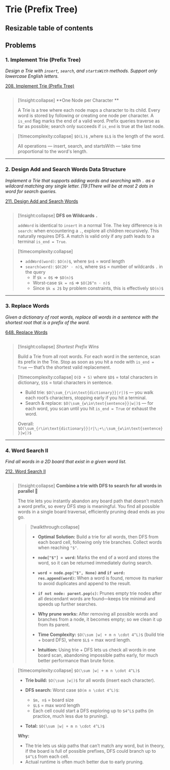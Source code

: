# Trie (Prefix Tree)

## Resizable table of contents

## Problems


### 1. Implement Trie (Prefix Tree)

*Design a Trie with `insert`, `search`, and `startsWith` methods. Support only lowercase English letters.*

[208. Implement Trie (Prefix Tree)](https://leetcode.com/problems/implement-trie-prefix-tree/)

```python file=backend/algorithms/trie.py#class:Trie
```

> [!insight:collapse] **One Node per Character **
>
> A Trie is a tree where each node maps a character to its child. Every word is stored by following or creating one node per character. A `is_end` flag marks the end of a valid word. Prefix queries traverse as far as possible; search only succeeds if `is_end` is true at the last node.

> [!timecomplexity:collapse] `$O(L)$` ,where `$L$` is the length of the word. 
>
> All operations — insert, search, and startsWith — take time proportional to the word's length.


---

### 2. Design Add and Search Words Data Structure

*Implement a Trie that supports adding words and searching with `.` as a wildcard matching any single letter.*
*[19:]There will be at most 2 dots in word for search queries.*

[211. Design Add and Search Words](https://leetcode.com/problems/design-add-and-search-words-data-structure/)

```python file=backend/algorithms/trie.py#class:WordDictionary
```

> [!insight:collapse] **DFS on Wildcards `.`**
>
> `addWord` is identical to `insert` in a normal Trie. The key difference is in `search`: when encountering a `.`, explore all children recursively. This naturally requires DFS. A match is valid only if any path leads to a terminal `is_end = True`.

> [!timecomplexity:collapse]
>
> * `addWord(word)`: `$O(n)$`, where `$n$` = word length
> * `search(word)`: `$O(26ᵏ · n)$`, where `$k$` = number of wildcards `.` in the query
>    * If `$k = 0$` ⇒ `$O(n)$`
>    * Worst‐case `$k = n$` ⇒ `$O(26^n · n)$`
>    * Since `$k ≤ 2$` by problem constraints, this is effectively `$O(n)$`

---

### 3. Replace Words

*Given a dictionary of root words, replace all words in a sentence with the shortest root that is a prefix of the word.*

[648. Replace Words](https://leetcode.com/problems/replace-words/)

```python file=backend/algorithms/trie.py#func:replaceWords
```

> [!insight:collapse] *Shortest Prefix Wins*
>
> Build a Trie from all root words. For each word in the sentence, scan its prefix in the Trie. Stop as soon as you hit a node with `is_end = True` — that’s the shortest valid replacement.

> \[!timecomplexity\:collapse] `O(D + S)` where `$D$` = total characters in dictionary, `$S$` = total characters in sentence.
>
> * Build trie: `$O(\sum_{r\in\text{dictionary}}|r|)$` — you walk each root’s characters, stopping early if you hit a terminal.
> * Search & replace: `$O(\sum_{w\in\text{sentence}}|w|)$` — for each word, you scan until you hit `is_end = True` or exhaust the word.
>
> Overall: `$O(\sum_{r\in\text{dictionary}}|r|\;+\;\sum_{w\in\text{sentence}}|w|)$`

---

### 4. Word Search II

*Find all words in a 2D board that exist in a given word list.*

[212. Word Search II](https://leetcode.com/problems/word-search-ii/)

```python file=backend/algorithms/trie.py#func:findWords
```

> [!insight:collapse] **Combine a trie with DFS to search for all words in parallel 🚀**
>
> The trie lets you instantly abandon any board path that doesn't match a word prefix, so every DFS step is meaningful. You find all possible words in a single board traversal, efficiently pruning dead ends as you go.
> 
> > [!walkthrough:collapse]
> >
> > * **Optimal Solution:** Build a trie for all words, then DFS from each board cell, following only trie branches. Collect words when reaching `"$"`.
> > 
> > * **`node["$"] = word`:** Marks the end of a word and stores the word, so it can be returned immediately during search.
> >
> > * **`word = node.pop("$", None)` and `if word: res.append(word)`:** When a word is found, remove its marker to avoid duplicates and append to the result.
> >
> > * **`if not node: parent.pop(c)`:** Prunes empty trie nodes after all descendant words are found—keeps trie minimal and speeds up further searches.
> >
> > * **Why prune works:** After removing all possible words and branches from a node, it becomes empty; so we clean it up from its parent.
> >
> > * **Time Complexity:** `$O(\sum |w| + m n \cdot 4^L)$` (build trie + board DFS), where `$L$` = max word length.
> >
> >* **Intuition:** Using trie + DFS lets us check all words in one board scan, abandoning impossible paths early, for much better performance than brute force.




> [!timecomplexity\:collapse]   `$O(\sum |w| + m n \cdot 4^L)$`
> 
> * **Trie build:** `$O(\sum |w|)$` for all words (insert each character).
> * **DFS search:** Worst case `$O(m n \cdot 4^L)$`:
> 
>   * `$m, n$` = board size
>   * `$L$` = max word length
>   * Each cell could start a DFS exploring up to `$4^L$` paths (in practice, much less due to pruning).
> * **Total:**
>   `$O(\sum |w| + m n \cdot 4^L)$`
> 
> **Why:**
> 
> * The trie lets us skip paths that can’t match any word, but in theory, if the board is full of possible prefixes, DFS could branch up to `$4^L$` from each cell.
> * Actual runtime is often much better due to early pruning.


